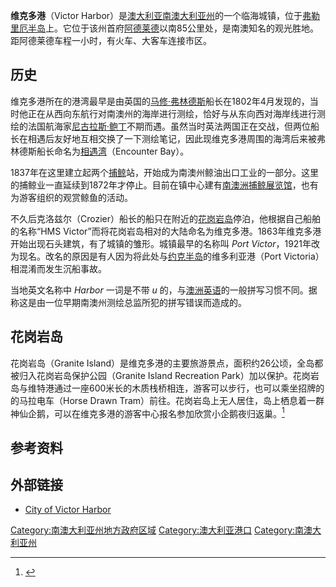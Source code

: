 {{coord|35|33|S|138|37|E|region:AU-SA_type:city(15000)|display=title}}
{{Infobox Australian Place | type = town 
| name     = 维克多港（Victor Harbor）
| state    = sa
| image    = 20040611_Victor_Harbor_Viewed_From_Bluff.jpg
| caption  = 从 The Bluff 看维克多港
| lga      = 维克多港市
| postcode = 5211 <ref>[http://www1.auspost.com.au/postcodes/index.asp?Locality=victor+harbor&sub=1&State=&Postcode=&submit1=Search Victor Harbor Postcode]. Australia Post. Retrieved on 2008-[[05-29|05-29]]</ref>
| pop      = 10,380 <small>(2006年人口统计)</small> <ref>[http://www.censusdata.abs.gov.au/ABSNavigation/prenav/LocationSearch?locationLastSearchTerm=victor+harbor&locationSearchTerm=victor+harbor&newarea=UCL427200&submitbutton=View+QuickStats+%3E&mapdisplay=on&collection=Census&period=2006&areacode=UCL427200&geography=&method=Place+of+Usual+Residence&productlabel=&producttype=QuickStats&topic=&navmapdisplayed=true&javascript=true&breadcrumb=PL&topholder=0&leftholder=0&currentaction=104&action=401&textversion=false&subaction=1 Australian Bureau of Statistics (25 October 2007)] {{WebCite|url=https://www.webcitation.org/65D6N6zQI?url=http://www.censusdata.abs.gov.au/ABSNavigation/prenav/LocationSearch?locationLastSearchTerm=victor+harbor |date=20120204220227 |dateformat=iso }}. Victor Harbor (Urban Centre/Locality). ''2006 Census Quickstats''. Retrieved on 2008-[[05-29|05-29]]</ref>
| est      = 1837
| stategov = [[芬尼斯选区|芬尼斯选区]]
| fedgov   = [[梅奥区划|梅奥区划]]
| dist1    = 85
| dir1     = South
| location1= [[阿德莱德|阿德莱德]]（经[[File:Australian_Alphanumeric_State_Route_A13.svg|25px]]）以南
}}

'''维克多港'''（Victor Harbor）是[[澳大利亚|澳大利亚]][[南澳大利亚州|南澳大利亚州]]的一个临海城镇，位于[[弗勒里厄半岛|弗勒里厄半岛]]上。它位于该州首府[[阿德莱德|阿德莱德]]以南85公里处，是南澳知名的观光胜地。距阿德莱德车程一小时，有火车、大客车连接市区。

== 历史 ==
维克多港所在的港湾最早是由英国的[[马修·弗林德斯|马修·弗林德斯]]船长在1802年4月发现的，当时他正在从西向东航行对南澳州的海岸进行测绘，恰好与从东向西对海岸线进行测绘的法国航海家[[尼古拉斯·鲍丁|尼古拉斯·鲍丁]]不期而遇。虽然当时英法两国正在交战，但两位船长在相遇后友好地互相交换了一下测绘笔记，因此现维克多港周围的海湾后来被弗林德斯船长命名为[[相遇湾|相遇湾]]（Encounter Bay）。

1837年在这里建立起两个[[捕鲸|捕鲸]]站，开始成为南澳州鲸油出口工业的一部分。这里的捕鲸业一直延续到1872年才停止。目前在镇中心建有[[南澳洲捕鲸展览馆|南澳洲捕鲸展览馆]]，也有为游客组织的观赏鲸鱼的活动。

不久后克洛兹尔（Crozier）船长的船只在附近的[[花岗岩岛|花岗岩岛]]停泊，他根据自己船舶的名称“HMS Victor”而将花岗岩岛相对的大陆命名为维克多港。1863年维克多港开始出现石头建筑，有了城镇的雏形。城镇最早的名称叫 ''Port Victor''，1921年改为现名。改名的原因是有人因为将此处与[[约克半岛|约克半岛]]的维多利亚港（Port Victoria）相混淆而发生沉船事故。

当地英文名称中 ''Harbor'' 一词是不带 ''u'' 的，与[[澳洲英语|澳洲英语]]的一般拼写习惯不同。据称这是由一位早期南澳州测绘总监所犯的拼写错误而造成的。

== 花岗岩岛 ==
花岗岩岛（Granite Island）是维克多港的主要旅游景点，面积约26公顷，全岛都被归入花岗岩岛保护公园（Granite Island Recreation Park）加以保护。花岗岩岛与维特港通过一座600米长的木质栈桥相连，游客可以步行，也可以乘坐招牌的的马拉电车（Horse Drawn Tram）前往。花岗岩岛上无人居住，岛上栖息着一群神仙企鹅，可以在维克多港的游客中心报名参加欣赏小企鹅夜归返巢。<ref>{{cite web |title=花岗岩岛 Granite Island |url=https://australia51.com/place/6BD8A0CD-74C9-0D9A-EA61-78A53D5D2400/ |website=澳洲无忧网 |access-date=2020-10-02 |archive-date=2019-06-17 |archive-url=https://web.archive.org/web/20190617035747/https://australia51.com/place/6BD8A0CD-74C9-0D9A-EA61-78A53D5D2400/ |dead-url=no }}</ref>

== 参考资料 ==
{{reflist}}

== 外部链接 ==
* [http://www.victor.sa.gov.au City of Victor Harbor] {{Wayback|url=http://www.victor.sa.gov.au/ |date=20200908111406 }}

[[Category:南澳大利亚州地方政府区域|Category:南澳大利亚州地方政府区域]]
[[Category:澳大利亚港口|Category:澳大利亚港口]]
[[Category:南澳大利亚州|Category:南澳大利亚州]]